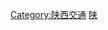 {{Catnav|頁面分類|各種主題的頁面分類|按國家分類|各國交通|中国交通|中国铁路|中国各省铁路}}
{{Catnav|頁面分類|各種主題的頁面分類|依中国各省来作的分类|中國各省交通|陕西交通}}

[[Category:陕西交通|Category:陕西交通]]
[[Category:中国各省铁路|陕]]